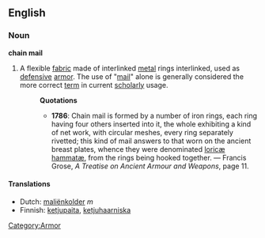 ==English==
===Noun===
'''chain mail'''
#A flexible [[fabric]] made of interlinked [[metal]] rings interlinked, used as [[defensive]] [[armor]]. The use of "[[mail]]" alone is generally considered the more correct [[term]] in current [[scholarly]] usage.
#:'''Quotations'''
#:*'''1786''':  Chain mail is formed by a number of iron rings, each ring having four others inserted into it, the whole exhibiting a kind of net work, with circular meshes, every ring separately rivetted; this kind of mail answers to that worn on the ancient breast plates, whence they were denominated [[loricæ]] [[hammatæ]], from the rings being hooked together. &mdash; Francis Grose, ''A Treatise on Ancient Armour and Weapons'', page 11.

====Translations====
*Dutch: [[maliënkolder]] ''m''
*Finnish: [[ketjupaita]], [[ketjuhaarniska]]
[[Category:Armor]]